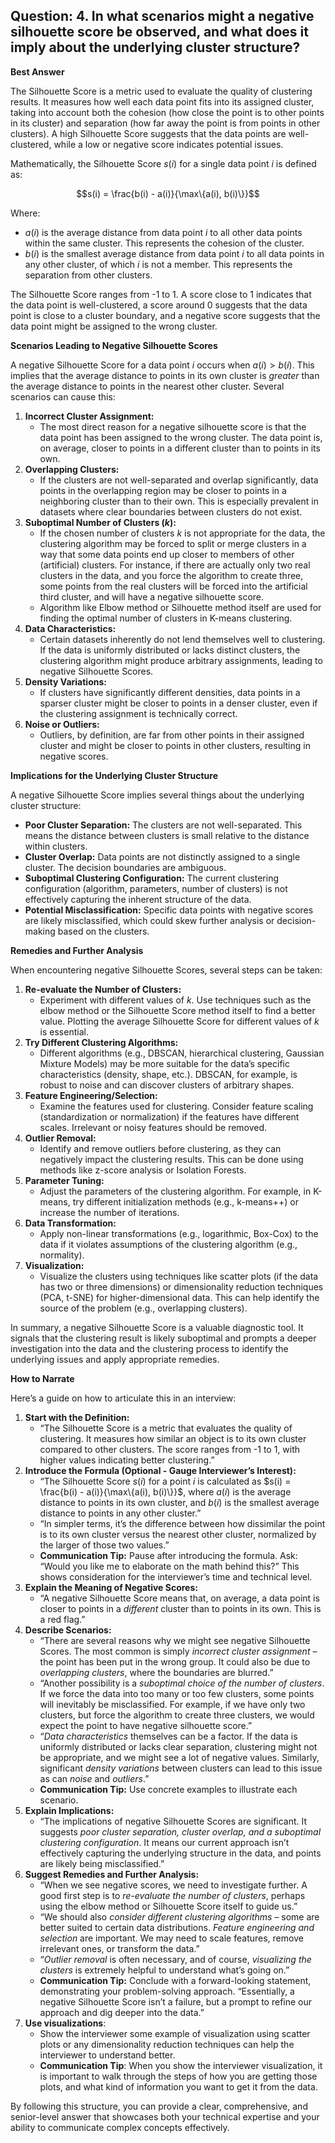 ## Question: 4. In what scenarios might a negative silhouette score be observed, and what does it imply about the underlying cluster structure?

**Best Answer**

The Silhouette Score is a metric used to evaluate the quality of clustering results. It measures how well each data point fits into its assigned cluster, taking into account both the cohesion (how close the point is to other points in its cluster) and separation (how far away the point is from points in other clusters). A high Silhouette Score suggests that the data points are well-clustered, while a low or negative score indicates potential issues.

Mathematically, the Silhouette Score $s(i)$ for a single data point $i$ is defined as:

$$s(i) = \frac{b(i) - a(i)}{\max\{a(i), b(i)\}}$$

Where:

*   $a(i)$ is the average distance from data point $i$ to all other data points within the same cluster. This represents the cohesion of the cluster.
*   $b(i)$ is the smallest average distance from data point $i$ to all data points in any other cluster, of which $i$ is not a member. This represents the separation from other clusters.

The Silhouette Score ranges from -1 to 1. A score close to 1 indicates that the data point is well-clustered, a score around 0 suggests that the data point is close to a cluster boundary, and a negative score suggests that the data point might be assigned to the wrong cluster.

**Scenarios Leading to Negative Silhouette Scores**

A negative Silhouette Score for a data point $i$ occurs when $a(i) > b(i)$. This implies that the average distance to points in its own cluster is *greater* than the average distance to points in the nearest other cluster. Several scenarios can cause this:

1.  **Incorrect Cluster Assignment:**
    *   The most direct reason for a negative silhouette score is that the data point has been assigned to the wrong cluster. The data point is, on average, closer to points in a different cluster than to points in its own.

2.  **Overlapping Clusters:**
    *   If the clusters are not well-separated and overlap significantly, data points in the overlapping region may be closer to points in a neighboring cluster than to their own. This is especially prevalent in datasets where clear boundaries between clusters do not exist.

3.  **Suboptimal Number of Clusters ($k$):**
    *   If the chosen number of clusters $k$ is not appropriate for the data, the clustering algorithm may be forced to split or merge clusters in a way that some data points end up closer to members of other (artificial) clusters. For instance, if there are actually only two real clusters in the data, and you force the algorithm to create three, some points from the real clusters will be forced into the artificial third cluster, and will have a negative silhouette score.
    *   Algorithm like Elbow method or Silhouette method itself are used for finding the optimal number of clusters in K-means clustering.

4.  **Data Characteristics:**
    *   Certain datasets inherently do not lend themselves well to clustering. If the data is uniformly distributed or lacks distinct clusters, the clustering algorithm might produce arbitrary assignments, leading to negative Silhouette Scores.

5.  **Density Variations:**
    *   If clusters have significantly different densities, data points in a sparser cluster might be closer to points in a denser cluster, even if the clustering assignment is technically correct.

6.  **Noise or Outliers:**
    *   Outliers, by definition, are far from other points in their assigned cluster and might be closer to points in other clusters, resulting in negative scores.

**Implications for the Underlying Cluster Structure**

A negative Silhouette Score implies several things about the underlying cluster structure:

*   **Poor Cluster Separation:** The clusters are not well-separated. This means the distance between clusters is small relative to the distance within clusters.
*   **Cluster Overlap:** Data points are not distinctly assigned to a single cluster. The decision boundaries are ambiguous.
*   **Suboptimal Clustering Configuration:** The current clustering configuration (algorithm, parameters, number of clusters) is not effectively capturing the inherent structure of the data.
*   **Potential Misclassification:** Specific data points with negative scores are likely misclassified, which could skew further analysis or decision-making based on the clusters.

**Remedies and Further Analysis**

When encountering negative Silhouette Scores, several steps can be taken:

1.  **Re-evaluate the Number of Clusters:**
    *   Experiment with different values of $k$. Use techniques such as the elbow method or the Silhouette Score method itself to find a better value. Plotting the average Silhouette Score for different values of $k$ is essential.

2.  **Try Different Clustering Algorithms:**
    *   Different algorithms (e.g., DBSCAN, hierarchical clustering, Gaussian Mixture Models) may be more suitable for the data's specific characteristics (density, shape, etc.). DBSCAN, for example, is robust to noise and can discover clusters of arbitrary shapes.

3.  **Feature Engineering/Selection:**
    *   Examine the features used for clustering. Consider feature scaling (standardization or normalization) if the features have different scales. Irrelevant or noisy features should be removed.

4.  **Outlier Removal:**
    *   Identify and remove outliers before clustering, as they can negatively impact the clustering results. This can be done using methods like z-score analysis or Isolation Forests.

5.  **Parameter Tuning:**
    *   Adjust the parameters of the clustering algorithm. For example, in K-means, try different initialization methods (e.g., k-means++) or increase the number of iterations.

6.  **Data Transformation:**
    *   Apply non-linear transformations (e.g., logarithmic, Box-Cox) to the data if it violates assumptions of the clustering algorithm (e.g., normality).

7.  **Visualization:**
    *   Visualize the clusters using techniques like scatter plots (if the data has two or three dimensions) or dimensionality reduction techniques (PCA, t-SNE) for higher-dimensional data. This can help identify the source of the problem (e.g., overlapping clusters).

In summary, a negative Silhouette Score is a valuable diagnostic tool. It signals that the clustering result is likely suboptimal and prompts a deeper investigation into the data and the clustering process to identify the underlying issues and apply appropriate remedies.

**How to Narrate**

Here's a guide on how to articulate this in an interview:

1.  **Start with the Definition:**
    *   "The Silhouette Score is a metric that evaluates the quality of clustering. It measures how similar an object is to its own cluster compared to other clusters. The score ranges from -1 to 1, with higher values indicating better clustering."

2.  **Introduce the Formula (Optional - Gauge Interviewer's Interest):**
    *   "The Silhouette Score $s(i)$ for a point $i$ is calculated as $s(i) = \frac{b(i) - a(i)}{\max\{a(i), b(i)\}}$, where $a(i)$ is the average distance to points in its own cluster, and $b(i)$ is the smallest average distance to points in any other cluster."
    *   "In simpler terms, it's the difference between how dissimilar the point is to its own cluster versus the nearest other cluster, normalized by the larger of those two values."
    *   **Communication Tip:** Pause after introducing the formula. Ask: "Would you like me to elaborate on the math behind this?" This shows consideration for the interviewer's time and technical level.

3.  **Explain the Meaning of Negative Scores:**
    *   "A negative Silhouette Score means that, on average, a data point is closer to points in a *different* cluster than to points in its own. This is a red flag."

4.  **Describe Scenarios:**
    *   "There are several reasons why we might see negative Silhouette Scores. The most common is simply *incorrect cluster assignment* – the point has been put in the wrong group. It could also be due to *overlapping clusters*, where the boundaries are blurred."
    *   "Another possibility is a *suboptimal choice of the number of clusters*. If we force the data into too many or too few clusters, some points will inevitably be misclassified. For example, if we have only two clusters, but force the algorithm to create three clusters, we would expect the point to have negative silhouette score."
    *   "*Data characteristics* themselves can be a factor. If the data is uniformly distributed or lacks clear separation, clustering might not be appropriate, and we might see a lot of negative values. Similarly, significant *density variations* between clusters can lead to this issue as can *noise* and *outliers*."
    *   **Communication Tip:** Use concrete examples to illustrate each scenario.

5.  **Explain Implications:**
    *   "The implications of negative Silhouette Scores are significant. It suggests *poor cluster separation, cluster overlap, and a suboptimal clustering configuration*. It means our current approach isn't effectively capturing the underlying structure in the data, and points are likely being misclassified."

6.  **Suggest Remedies and Further Analysis:**
    *   "When we see negative scores, we need to investigate further. A good first step is to *re-evaluate the number of clusters*, perhaps using the elbow method or Silhouette Score itself to guide us."
    *   "We should also *consider different clustering algorithms* – some are better suited to certain data distributions. *Feature engineering and selection* are important. We may need to scale features, remove irrelevant ones, or transform the data."
    *   "*Outlier removal* is often necessary, and of course, *visualizing the clusters* is extremely helpful to understand what's going on."
    *   **Communication Tip:** Conclude with a forward-looking statement, demonstrating your problem-solving approach. "Essentially, a negative Silhouette Score isn't a failure, but a prompt to refine our approach and dig deeper into the data."

7. **Use visualizations**:
    *   Show the interviewer some example of visualization using scatter plots or any dimensionality reduction techniques can help the interviewer to understand better.
    *   **Communication Tip**: When you show the interviewer visualization, it is important to walk through the steps of how you are getting those plots, and what kind of information you want to get it from the data.

By following this structure, you can provide a clear, comprehensive, and senior-level answer that showcases both your technical expertise and your ability to communicate complex concepts effectively.
